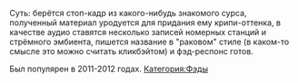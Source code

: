 Суть: берётся стоп-кадр из какого-нибудь знакомого сурса, полученный материал уродуется для придания ему крипи-оттенка, в качестве аудио ставятся несколько записей номерных станций и стрёмного эмбиента, пишется название в "раковом" стиле (в каком-то смысле это можно считать кликбэйтом) и фэд-респонс готов.

Был популярен в 2011-2012 годах.
[[Категория:Фэды]]